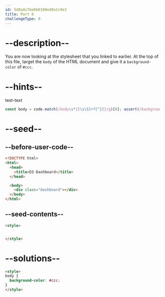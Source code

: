 ```yaml
---
id: 5d8a4cfbe6b6180ed9a1c9e3
title: Part 6
challengeType: 0
---
```


# --description--

You are now looking at the stylesheet that you linked to earlier. At the top of this file, target the `body` of the HTML document and give it a `background-color` of `#ccc`.

# --hints--

test-text

```js
const body = code.match(/body\s*{[\s\S]+?[^}]}/g)[0]; assert(/background-color\s*:\s*#ccc\s*(;|})/gi.test(body));
```

# --seed--

## --before-user-code--

```html
<!DOCTYPE html>
<html>
  <head>
    <title>D3 Dashboard</title>
  </head>

  <body>
    <div class="dashboard"></div>
  </body>
</html>
```

## --seed-contents--

```html
<style>


</style>
```

# --solutions--

```html
<style>
body {
  background-color: #ccc;
}
</style>
```
